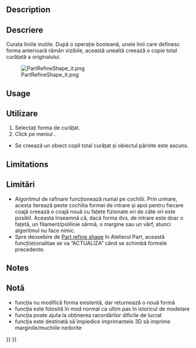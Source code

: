 <languages/>
{{Docnav
|[[OpenSCAD_RemoveSubtree|Remove Subtree]]
|[[OpenSCAD_MirrorMeshFeature|Mirror Mesh Feature]]
|[[OpenSCAD_Workbench|OpenSCAD]]
|IconL=OpenSCAD_RemoveSubtree.svg
|IconR=OpenSCAD_MirrorMeshFeature.svg
|IconC=Workbench_OpenSCAD.svg
}}

<div class="mw-translate-fuzzy">
{{GuiCommand|Name=OpenSCAD RefineShapeFeature|MenuLocation=OpenSCAD → Refine Shape Feature|Workbenches=[[OpenSCAD Workbench|OpenSCAD]]|SeeAlso=---}}
</div>

==Description== 

<div class="mw-translate-fuzzy">
==Descriere==
Curata liniile inutile. După o operație booleană, unele linii care definesc forma anterioară rămân vizibile, această unealtă creează o copie total curățată a originalului.
</div>

[[File:PartRefineShape_it.png]]

==Usage== 

<div class="mw-translate-fuzzy">
==Utilizare==
# Selectați forma de curățat.
# Click pe meniul {{KEY|OpenSCAD → Refine shape}}.
* Se creează un obiect copil total curățat și obiectul părinte este ascuns.
</div>

==Limitations== 

<div class="mw-translate-fuzzy">
==Limitări==
* Algoritmul de rafinare funcționează numai pe cochilii. Prin urmare, acesta iterează peste cochilia formei de intrare și apoi pentru fiecare coajă creează o coajă nouă cu fațete fizionate ori de câte ori este posibil. Aceasta înseamnă că, dacă forma dvs. de intrare este doar o fațetă, un filament/polilinie sârmă, o margine sau un vârf, atunci algoritmul nu face nimic.
* Spre deosebire de [[Part RefineShape|Part refine shape]] în Atelierul  Part, această funcți(e)onalitae se va ”ACTUALIZA” când se schimbă formele precedente.
</div>

==Notes== 

<div class="mw-translate-fuzzy">
==Notă==
* funcția nu modifică forma existentă, dar returnează o nouă formă
* funcția este folosită în mod normal ca ultim pas în istoricul de modelare
* funcția poate ajuta la obținerea racordărilor dificile de lucrat
* funcția este destinată să împiedice imprimantele 3D să imprime marginile/muchiile nedorite
</div>


{{Docnav
|[[OpenSCAD_RemoveSubtree|Remove Subtree]]
|[[OpenSCAD_MirrorMeshFeature|Mirror Mesh Feature]]
|[[OpenSCAD_Workbench|OpenSCAD]]
|IconL=OpenSCAD_RemoveSubtree.svg
|IconR=OpenSCAD_MirrorMeshFeature.svg
|IconC=Workbench_OpenSCAD.svg
}}

{{OpenSCAD_Tools_navi{{#translation:}}}}
{{Userdocnavi{{#translation:}}}}